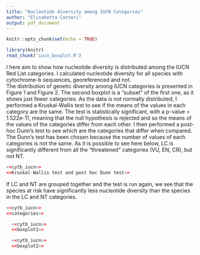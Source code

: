 ```yaml
---
title: "Nucleotide diversity among IUCN Categories"
author: "Elisabetta Canteri"
output: pdf_document
---
```


```r
knitr::opts_chunk$set(echo = TRUE)
```
```r
library(knitr)
read_chunk('iucn_boxplot.R')
```

I here aim to show how nucleotide diversity is distributed among the IUCN Red List categories. I calculated nucleotide diversity for all species with cytochrome-b sequences, georeferenced and not.  
The distribution of genetic diversity among IUCN categories is presented in Figure 1 and Figure 2. The second boxplot is a "subset" of the first one, as it shows just fewer categories. As the data is not normally distributed, I performed a Kruskal-Wallis test to see if the means of the values in each category are the same. The test is statistically significant, with a p-value = 1.522e-11, meaning that the null hypothesis is rejected and so the means of the values of the categories differ from each other. I then performed a post-hoc Dunn's test to see which are the categories that differ when compared. The Dunn's test has been chosen because the number of values of each categories is not the same. As it is possible to see here below, LC is significantly different from all the "threatened" categories (VU, EN, CR), but not NT. 

```r
<<cytb_iucn>>
<<Kruskal-Wallis test and post hoc Dunn test>>
``` 

If LC and NT are grouped together and the test is run again, we see that the species at risk have significantly less nucleotide diversity than the species in the LC and NT categories.

```r
<<cytb_iucn>>
<<categories>>
```

```r
  <<cytb_iucn>>
  <<boxplot1>>
```

```r
  <<cytb_iucn>>
  <<boxplot2>>
```



